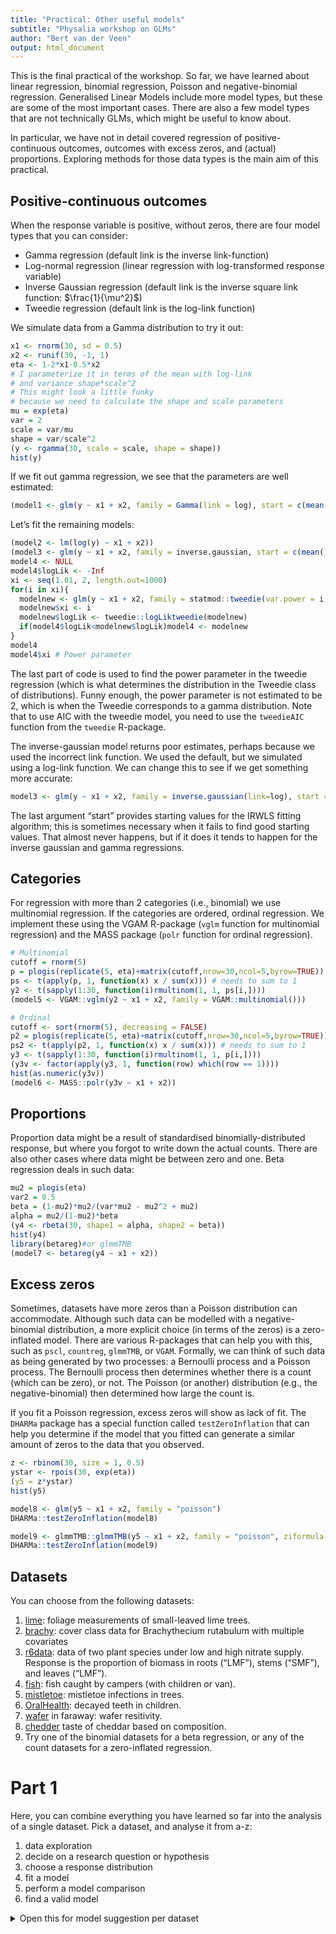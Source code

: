 ```yaml
---
title: "Practical: Other useful models"
subtitle: "Physalia workshop on GLMs"
author: "Bert van der Veen"
output: html_document
---
```


This is the final practical of the workshop. So far, we have learned about linear regression, binomial regression, Poisson and negative-binomial regression. Generalised Linear Models include more model types, but these are some of the most important cases. There are also a few model types that are not technically GLMs, which might be useful to know about.

In particular, we have not in detail covered regression of positive-continuous outcomes, outcomes with excess zeros, and (actual) proportions. Exploring methods for those data types is the main aim of this practical.

## Positive-continuous outcomes

When the response variable is positive, without zeros, there are four model types that you can consider:

- Gamma regression (default link is the inverse link-function)
- Log-normal regression (linear regression with log-transformed response variable)
- Inverse Gaussian regression (default link is the inverse square link function: $\frac{1}{\mu^2}$)
- Tweedie regression (default link is the log-link function)

We simulate data from a Gamma distribution to try it out:

```r
x1 <- rnorm(30, sd = 0.5)
x2 <- runif(30, -1, 1)
eta <- 1-2*x1-0.5*x2
# I parameterize it in terms of the mean with log-link
# and variance shape*scale^2
# This might look a little funky
# because we need to calculate the shape and scale parameters
mu = exp(eta)
var = 2
scale = var/mu
shape = var/scale^2
(y <- rgamma(30, scale = scale, shape = shape))
hist(y)
```

If we fit out gamma regression, we see that the parameters are well estimated:

```r
(model1 <- glm(y ~ x1 + x2, family = Gamma(link = log), start = c(mean(log(y)), coef(lm(log(y)~x1+x2))[2:3])))
```

Let's fit the remaining models:

```r
(model2 <- lm(log(y) ~ x1 + x2))
(model3 <- glm(y ~ x1 + x2, family = inverse.gaussian, start = c(mean(1/y^2), coef(lm(I(1/y)~x1+x2))[2:3])))
model4 <- NULL
model4$logLik <- -Inf
xi <- seq(1.01, 2, length.out=1000)
for(i in xi){
  modelnew <- glm(y ~ x1 + x2, family = statmod::tweedie(var.power = i, link.power = 0))
  modelnew$xi <- i
  modelnew$logLik <- tweedie::logLiktweedie(modelnew)
  if(model4$logLik<modelnew$logLik)model4 <- modelnew
}
model4
model4$xi # Power parameter
```

The last part of code is used to find the power parameter in the tweedie regression (which is what determines the distribution in the Tweedie class of distributions). Funny enough, the power parameter is not estimated to be 2, which is when the Tweedie corresponds to a gamma distribution. Note that to use AIC with the tweedie model, you need to use the `tweedieAIC` function from the `tweedie` R-package.

The inverse-gaussian model returns poor estimates, perhaps because we used the incorrect link function. We used the default, but we simulated using a log-link function. We can change this to see if we get something more accurate:

```r
model3 <- glm(y ~ x1 + x2, family = inverse.gaussian(link=log), start = c(mean(log(y)), coef(lm(log(y)~x1+x2))[2:3]))
```

The last argument "start" provides starting values for the IRWLS fitting algorithm; this is sometimes necessary when it fails to find good starting values. That almost never happens, but if it does it tends to happen for the inverse gaussian and gamma regressions.

## Categories

For regression with more than 2 categories (i.e., binomial) we use multinomial regression. If the categories are ordered, ordinal regression. We implement these using the VGAM R-package (`vglm` function for multinomial regression) and the MASS package (`polr` function for ordinal regression).

```r
# Multinomial
cutoff = rnorm(5)
p = plogis(replicate(5, eta)+matrix(cutoff,nrow=30,ncol=5,byrow=TRUE))
ps <- t(apply(p, 1, function(x) x / sum(x))) # needs to sum to 1
y2 <- t(sapply(1:30, function(i)rmultinom(1, 1, ps[i,])))
(model5 <- VGAM::vglm(y2 ~ x1 + x2, family = VGAM::multinomial()))

# Ordinal
cutoff <- sort(rnorm(5), decreasing = FALSE)
p2 = plogis(replicate(5, eta)+matrix(cutoff,nrow=30,ncol=5,byrow=TRUE))
ps2 <- t(apply(p2, 1, function(x) x / sum(x))) # needs to sum to 1
y3 <- t(sapply(1:30, function(i)rmultinom(1, 1, p[i,])))
(y3v <- factor(apply(y3, 1, function(row) which(row == 1))))
hist(as.numeric(y3v))
(model6 <- MASS::polr(y3v ~ x1 + x2))
```

## Proportions

Proportion data might be a result of standardised binomially-distributed response, but where you forgot to write down the actual counts. There are also other cases where data might be between zero and one. Beta regression deals in such data:

```r
mu2 = plogis(eta)
var2 = 0.5
beta = (1-mu2)*mu2/(var*mu2 - mu2^2 + mu2)
alpha = mu2/(1-mu2)*beta
(y4 <- rbeta(30, shape1 = alpha, shape2 = beta))
hist(y4)
library(betareg)#or glmmTMB
(model7 <- betareg(y4 ~ x1 + x2))
```

## Excess zeros

Sometimes, datasets have more zeros than a Poisson distribution can accommodate. Although such data can be modelled with a negative-binomial distribution, a more explicit choice (in terms of the zeros) is a zero-inflated model. There are various R-packages that can help you with this, such as `pscl`, `countreg`, `glmmTMB`, or `VGAM`.
Formally, we can think of such data as being generated by two processes: a Bernoulli process and a Poisson process. The Bernoulli process then determines whether there is a count (which can be  zero), or not. The Poisson (or another) distribution (e.g., the negative-binomial) then determined how large the count is.

If you fit a Poisson regression, excess zeros will show as lack of fit. The `DHARMa` package has a special function called `testZeroInflation` that can help you determine if the model that you fitted can generate a similar amount of zeros to the data that you observed.

```r
z <- rbinom(30, size = 1, 0.5)
ystar <- rpois(30, exp(eta))
(y5 = z*ystar)
hist(y5)

model8 <- glm(y5 ~ x1 + x2, family = "poisson")
DHARMa::testZeroInflation(model8)

model9 <- glmmTMB::glmmTMB(y5 ~ x1 + x2, family = "poisson", ziformula = ~1)
DHARMa::testZeroInflation(model9)
```

## Datasets

You can choose from the following datasets:

1. [lime](https://raw.githubusercontent.com/BertvanderVeen/GLM-workshop/refs/heads/main/data/lime.csv): foliage measurements of small-leaved lime trees.
2. [brachy](https://raw.githubusercontent.com/BertvanderVeen/GLM-workshop/refs/heads/main/data/brachy.csv): cover class data for Brachythecium rutabulum with multiple covariates
3. [r6data](https://raw.githubusercontent.com/BertvanderVeen/GLM-workshop/refs/heads/main/data/R6data.csv): data of two plant species under low and high nitrate supply. Response is the proportion of biomass in roots ("LMF"), stems ("SMF"), and leaves ("LMF").
4. [fish](https://stats.idre.ucla.edu/stat/data/fish.csv): fish caught by campers (with children or van).
5. [mistletoe](https://raw.githubusercontent.com/BertvanderVeen/GLM-workshop/refs/heads/main/data/MistletoeV2.csv): mistletoe infections in trees.
6. [OralHealth](https://raw.githubusercontent.com/BertvanderVeen/GLM-workshop/refs/heads/main/data/OralHealth.csv): decayed teeth in children.
7. [wafer](https://raw.githubusercontent.com/BertvanderVeen/GLM-workshop/refs/heads/main/data/wafer.csv) in faraway: wafer resitivity. 
8. [chedder](https://raw.githubusercontent.com/BertvanderVeen/GLM-workshop/refs/heads/main/data/cheddar.csv) taste of cheddar based on composition.
9. Try one of the binomial datasets for a beta regression, or any of the count datasets for a zero-inflated regression.

# Part 1

Here, you can combine everything you have learned so far into the analysis of a single dataset. Pick a dataset, and analyse it from a-z:

1) data exploration
2) decide on a research question or hypothesis 
3) choose a response distribution
4) fit a model
5) perform a model comparison
6) find a valid model

<details><summary>Open this for model suggestion per dataset</summary>

1. Positive continuous data - Gamma, Inverse Gaussian, or Tweedie regression.
2. Ordered categories - Ordinal regression .
3. Continuous proportion data - Beta regression.
4. Count data with excess zeros - Zero-inflated Poisson regression.
5. Count data with excess zeros - Zero-inflated Poisson regression.
6. Count data with excess zeros - Zero-inflated Poisson regression.
7. Positive continuous data - Gamma, Inverse Gaussian, or Tweedie regression.
8. Positive continuous data - Gamma, Inverse Gaussian, or Tweedie regression.
9. The binomial data can be used to calculate a proportion and fit beta regression, the count data can be used for zero-inflated regression.

</details>